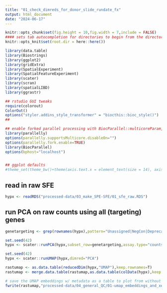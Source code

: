 ```yaml
---
title: "01_check_dimreds_for_donor_slide_rundate_fx"
output: html_document
date: "2024-06-17"
---
```


```r
knitr::opts_chunk$set(fig.height = 10,fig.width = 7,include = FALSE)
#### sets tab autocompletion for directories to begin from the directory containing the .Rproj session, instead of the script's directory if different
knitr::opts_knit$set(root.dir = here::here())

library(data.table)
library(Biostrings)
library(ggplot2)
library(gridExtra)
library(SpatialExperiment)
library(SpatialFeatureExperiment)
library(scater)
library(scran)
library(spatialLIBD)
library(ggrastr)

## rstudio GUI tweaks
require(colorout)
ColorOut()
options("styler.addins_style_transformer" = "biocthis::bioc_style()")
##

## enable forked parallel processing with BiocParallel::multicoreParam, future::, etc. seemed to need this a couple times, but otherwise havent so its here as a preventative measure.
library(parallelly)
options(parallelly.supportsMulticore.disableOn="")
options(parallelly.fork.enable=TRUE)
library(BiocParallel)
options(bphost="localhost")


## ggplot defaults
#theme_set(theme_bw()+theme(axis.text.x = element_text(size = 14), axis.title.x = element_text(size = 16), axis.text.y = element_text(size = 14), axis.title.y = element_text(size =16), plot.title = element_text(size = 20,hjust=0.5), strip.text = element_text(size=18), legend.text = element_text(size=10), legend.title = element_text(size=11,hjust=0.5)))
```

## read in raw SFE
```r
hypx <- readRDS("processed-data/03_make_SPE-SFE/01_sfe_raw.RDS")
```

## run PCA on raw counts using all (targeting) genes
```r
genetargeting <- grep(rownames(hypx),pattern="Unassigned|NegCon|Deprecated",value=T,invert=T)

set.seed(42)
hypx <- scater::runPCA(hypx,subset_row=genetargeting,assay.type="counts")

set.seed(42)
hypx <- scater::runUMAP(hypx,dimred="PCA")

rastumap <- as.data.table(reducedDim(hypx,"UMAP"),keep.rownames=T)
rastumap <- merge.data.table(rastumap,as.data.table(colData(hypx),keep.rownames=T),by="rn")

# save the UMAP embeddings w/ metadata as a table to plot from without needing to load up the whole SFE
fwrite(rastumap,"processed-data/04_general_QC/01-umap_embeddings_and_xenium_metadata.txt.gz",sep='\t',quote=F)
```

